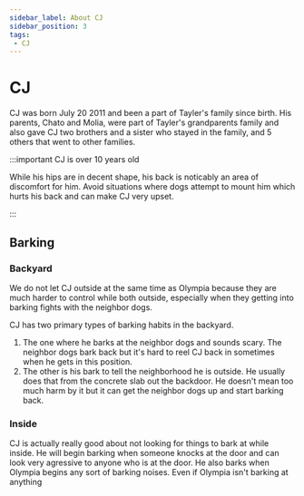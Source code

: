 ```yaml
---
sidebar_label: About CJ
sidebar_position: 3
tags:
 - CJ
---
```


# CJ

CJ was born July 20 2011 and been a part of Tayler's family since birth. His parents, Chato and Molia, were part of Tayler's grandparents family and also gave CJ two brothers and a sister who stayed in the family, and 5 others that went to other families.

:::important CJ is over 10 years old

While his hips are in decent shape, his back is noticably an area of discomfort for him. Avoid situations where dogs attempt to mount him which hurts his back and can make CJ very upset.

:::

## Barking

### Backyard
We do not let CJ outside at the same time as Olympia because they are much harder to control while both outside, especially when they getting into barking fights with the neighbor dogs.

CJ has two primary types of barking habits in the backyard. 
1. The one where he barks at the neighbor dogs and sounds scary. The neighbor dogs bark back but it's hard to reel CJ back in sometimes when he gets in this position.
2. The other is his bark to tell the neighborhood he is outside. He usually does that from the concrete slab out the backdoor. He doesn't mean too much harm by it but it can get the neighbor dogs up and start barking back.

### Inside
CJ is actually really good about not looking for things to bark at while inside. He will begin barking when someone knocks at the door and can look very agressive to anyone who is at the door. He also barks when Olympia begins any sort of barking noises. Even if Olympia isn't barking at anything